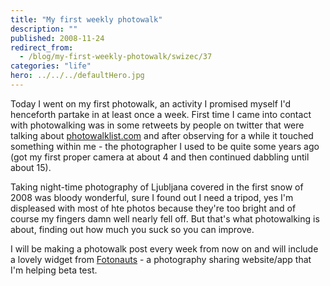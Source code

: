 ```yaml
---
title: "My first weekly photowalk"
description: ""
published: 2008-11-24
redirect_from:
  - /blog/my-first-weekly-photowalk/swizec/37
categories: "life"
hero: ../../../defaultHero.jpg
---
```


Today I went on my first photowalk, an activity I promised myself I'd henceforth partake in at least once a week. First time I came into contact with photowalking was in some retweets by people on twitter that were talking about [photowalklist.com](http://www.photowalklist.com/) and after observing for a while it touched something within me - the photographer I used to be quite some years ago (got my first proper camera at about 4 and then continued dabbling until about 15).

Taking night-time photography of Ljubljana covered in the first snow of 2008 was bloody wonderful, sure I found out I need a tripod, yes I'm displeased with most of hte photos because they're too bright and of course my fingers damn well nearly fell off. But that's what photowalking is about, finding out how much you suck so you can improve.

I will be making a photowalk post every week from now on and will include a lovely widget from [Fotonauts](http://www.fotonauts.com/) - a photography sharing website/app that I'm helping beta test.
